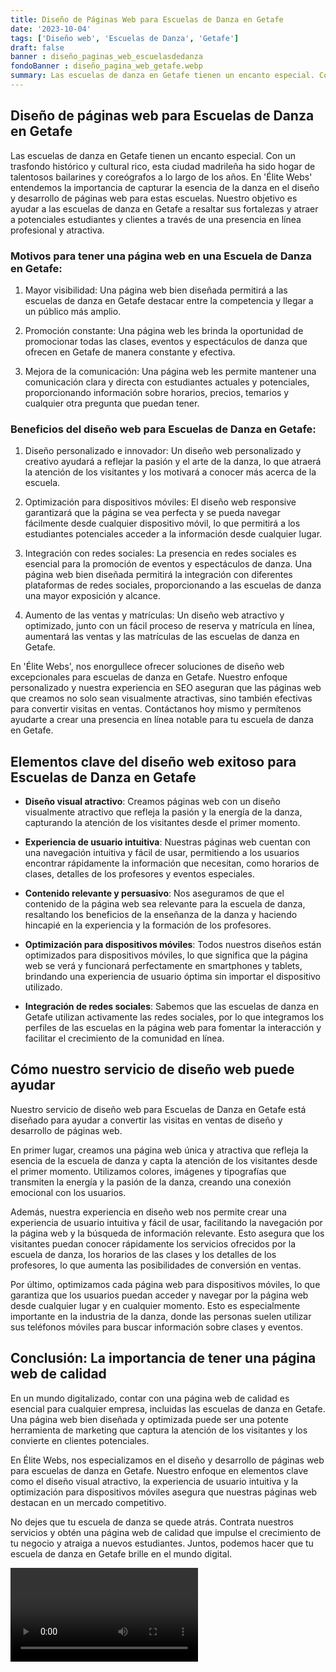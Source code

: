 ```yaml
---
title: Diseño de Páginas Web para Escuelas de Danza en Getafe
date: '2023-10-04'
tags: ['Diseño web', 'Escuelas de Danza', 'Getafe']
draft: false
banner : diseño_paginas_web_escuelasdedanza
fondoBanner : diseño_pagina_web_getafe.webp
summary: Las escuelas de danza en Getafe tienen un encanto especial. Con un trasfondo histórico y cultural rico, esta ciudad madrileña ha sido hogar de talentosos bailarines y coreógrafos a lo largo de los años. En 'Élite Webs' entendemos la importancia de capturar la esencia de la danza en el diseño y desarrollo de páginas web para estas escuelas. Nuestro objetivo es ayudar a las escuelas de danza en Getafe a resaltar sus fortalezas y atraer a potenciales estudiantes y clientes a través de una presencia en línea profesional y atractiva.
---
```


## Diseño de páginas web para Escuelas de Danza en Getafe

Las escuelas de danza en Getafe tienen un encanto especial. Con un trasfondo histórico y cultural rico, esta ciudad madrileña ha sido hogar de talentosos bailarines y coreógrafos a lo largo de los años. En 'Élite Webs' entendemos la importancia de capturar la esencia de la danza en el diseño y desarrollo de páginas web para estas escuelas. Nuestro objetivo es ayudar a las escuelas de danza en Getafe a resaltar sus fortalezas y atraer a potenciales estudiantes y clientes a través de una presencia en línea profesional y atractiva.

### Motivos para tener una página web en una Escuela de Danza en Getafe:

1. Mayor visibilidad: Una página web bien diseñada permitirá a las escuelas de danza en Getafe destacar entre la competencia y llegar a un público más amplio.

2. Promoción constante: Una página web les brinda la oportunidad de promocionar todas las clases, eventos y espectáculos de danza que ofrecen en Getafe de manera constante y efectiva.

3. Mejora de la comunicación: Una página web les permite mantener una comunicación clara y directa con estudiantes actuales y potenciales, proporcionando información sobre horarios, precios, temarios y cualquier otra pregunta que puedan tener.

### Beneficios del diseño web para Escuelas de Danza en Getafe:

1. Diseño personalizado e innovador: Un diseño web personalizado y creativo ayudará a reflejar la pasión y el arte de la danza, lo que atraerá la atención de los visitantes y los motivará a conocer más acerca de la escuela.

2. Optimización para dispositivos móviles: El diseño web responsive garantizará que la página se vea perfecta y se pueda navegar fácilmente desde cualquier dispositivo móvil, lo que permitirá a los estudiantes potenciales acceder a la información desde cualquier lugar.

3. Integración con redes sociales: La presencia en redes sociales es esencial para la promoción de eventos y espectáculos de danza. Una página web bien diseñada permitirá la integración con diferentes plataformas de redes sociales, proporcionando a las escuelas de danza una mayor exposición y alcance.

4. Aumento de las ventas y matrículas: Un diseño web atractivo y optimizado, junto con un fácil proceso de reserva y matrícula en línea, aumentará las ventas y las matrículas de las escuelas de danza en Getafe.

En 'Élite Webs', nos enorgullece ofrecer soluciones de diseño web excepcionales para escuelas de danza en Getafe. Nuestro enfoque personalizado y nuestra experiencia en SEO aseguran que las páginas web que creamos no solo sean visualmente atractivas, sino también efectivas para convertir visitas en ventas. Contáctanos hoy mismo y permítenos ayudarte a crear una presencia en línea notable para tu escuela de danza en Getafe.

<GifSeo />

<Cta />

## Elementos clave del diseño web exitoso para Escuelas de Danza en Getafe

- **Diseño visual atractivo**: Creamos páginas web con un diseño visualmente atractivo que refleja la pasión y la energía de la danza, capturando la atención de los visitantes desde el primer momento.

- **Experiencia de usuario intuitiva**: Nuestras páginas web cuentan con una navegación intuitiva y fácil de usar, permitiendo a los usuarios encontrar rápidamente la información que necesitan, como horarios de clases, detalles de los profesores y eventos especiales.

- **Contenido relevante y persuasivo**: Nos aseguramos de que el contenido de la página web sea relevante para la escuela de danza, resaltando los beneficios de la enseñanza de la danza y haciendo hincapié en la experiencia y la formación de los profesores.

- **Optimización para dispositivos móviles**: Todos nuestros diseños están optimizados para dispositivos móviles, lo que significa que la página web se verá y funcionará perfectamente en smartphones y tablets, brindando una experiencia de usuario óptima sin importar el dispositivo utilizado.

- **Integración de redes sociales**: Sabemos que las escuelas de danza en Getafe utilizan activamente las redes sociales, por lo que integramos los perfiles de las escuelas en la página web para fomentar la interacción y facilitar el crecimiento de la comunidad en línea.

## Cómo nuestro servicio de diseño web puede ayudar

Nuestro servicio de diseño web para Escuelas de Danza en Getafe está diseñado para ayudar a convertir las visitas en ventas de diseño y desarrollo de páginas web. 

En primer lugar, creamos una página web única y atractiva que refleja la esencia de la escuela de danza y capta la atención de los visitantes desde el primer momento. Utilizamos colores, imágenes y tipografías que transmiten la energía y la pasión de la danza, creando una conexión emocional con los usuarios.

Además, nuestra experiencia en diseño web nos permite crear una experiencia de usuario intuitiva y fácil de usar, facilitando la navegación por la página web y la búsqueda de información relevante. Esto asegura que los visitantes puedan conocer rápidamente los servicios ofrecidos por la escuela de danza, los horarios de las clases y los detalles de los profesores, lo que aumenta las posibilidades de conversión en ventas.

Por último, optimizamos cada página web para dispositivos móviles, lo que garantiza que los usuarios puedan acceder y navegar por la página web desde cualquier lugar y en cualquier momento. Esto es especialmente importante en la industria de la danza, donde las personas suelen utilizar sus teléfonos móviles para buscar información sobre clases y eventos.

## Conclusión: La importancia de tener una página web de calidad

En un mundo digitalizado, contar con una página web de calidad es esencial para cualquier empresa, incluidas las escuelas de danza en Getafe. Una página web bien diseñada y optimizada puede ser una potente herramienta de marketing que captura la atención de los visitantes y los convierte en clientes potenciales.

En Élite Webs, nos especializamos en el diseño y desarrollo de páginas web para escuelas de danza en Getafe. Nuestro enfoque en elementos clave como el diseño visual atractivo, la experiencia de usuario intuitiva y la optimización para dispositivos móviles asegura que nuestras páginas web destacan en un mercado competitivo.

No dejes que tu escuela de danza se quede atrás. Contrata nuestros servicios y obtén una página web de calidad que impulse el crecimiento de tu negocio y atraiga a nuevos estudiantes. Juntos, podemos hacer que tu escuela de danza en Getafe brille en el mundo digital.

<Video />

<CtaBot job='Escuelas de Danza' city='Getafe'/>

<Gmaps query='Getafe+españa+maps' />